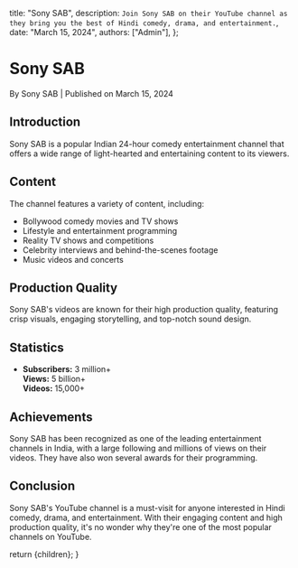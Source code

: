   title: "Sony SAB",
  description: `Join Sony SAB on their YouTube channel as they bring you the best of Hindi comedy, drama, and entertainment.`,
  date: "March 15, 2024",
  authors: ["Admin"],
};

<h1>Sony SAB</h1>
<div className="text-sm text-gray-500 dark:text-gray-400">
  By Sony SAB | Published on March 15, 2024
</div>

<section id="introduction">
  <h2>Introduction</h2>
  <span>
    Sony SAB is a popular Indian 24-hour comedy entertainment channel that
    offers a wide range of light-hearted and entertaining content to its
    viewers.
  </span>
</section>

<section id="content">
  <h2>Content</h2>
  <span>
    The channel features a variety of content, including:
    <ul>
      <li>Bollywood comedy movies and TV shows</li>
      <li>Lifestyle and entertainment programming</li>
      <li>Reality TV shows and competitions</li>
      <li>Celebrity interviews and behind-the-scenes footage</li>
      <li>Music videos and concerts</li>
    </ul>
  </span>
</section>

<section id="production- quality">
  <h2>Production Quality</h2>
  <span>
    Sony SAB's videos are known for their high production quality, featuring
    crisp visuals, engaging storytelling, and top-notch sound design.
  </span>
</section>

<section id="statistics">
  <h2>Statistics</h2>
  <ul>
    <li>
      <strong>Subscribers:</strong> 3 million+
      <br />
      <strong>Views:</strong> 5 billion+
      <br />
      <strong>Videos:</strong> 15,000+
    </li>
  </ul>
</section>

<section id="achievements">
  <h2>Achievements</h2>
  <span>
    Sony SAB has been recognized as one of the leading entertainment channels in
    India, with a large following and millions of views on their videos. They
    have also won several awards for their programming.
  </span>
</section>

<section id="conclusion">
  <h2>Conclusion</h2>
  <span>
    Sony SAB's YouTube channel is a must-visit for anyone interested in Hindi
    comedy, drama, and entertainment. With their engaging content and high
    production quality, it's no wonder why they're one of the most popular
    channels on YouTube.
  </span>
</section>

  return <MdxLayout>{children}</MdxLayout>;
}
